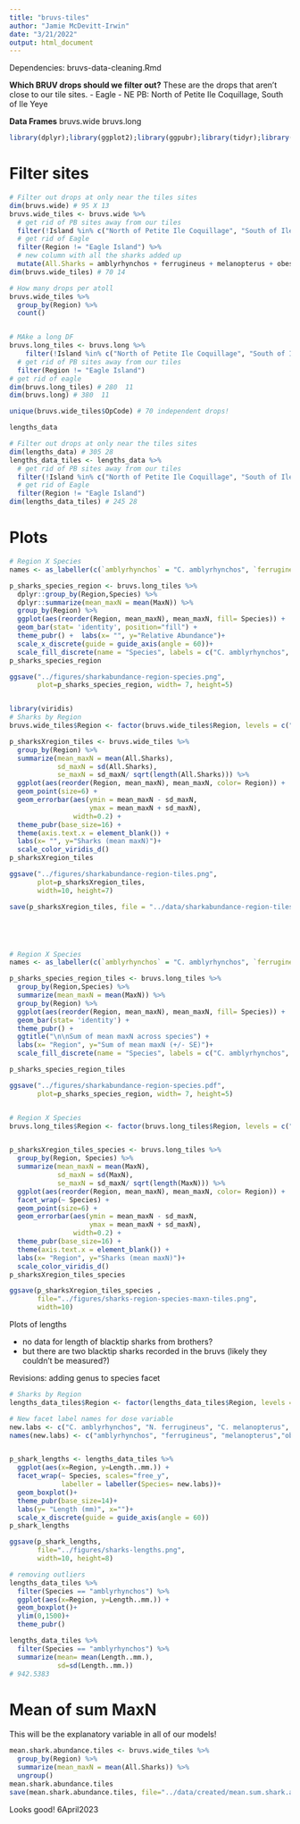 ```yaml
---
title: "bruvs-tiles"
author: "Jamie McDevitt-Irwin"
date: "3/21/2022"
output: html_document
---
```


Dependencies: bruvs-data-cleaning.Rmd

**Which BRUV drops should we filter out?**
These are the drops that aren't close to our tile sites. 
- Eagle
- NE PB: North of Petite Ile Coquillage, South of Ile Yeye	


**Data Frames**
bruvs.wide
bruvs.long


```r
library(dplyr);library(ggplot2);library(ggpubr);library(tidyr);library(car)
```


# Filter sites
```r
# Filter out drops at only near the tiles sites 
dim(bruvs.wide) # 95 X 13
bruvs.wide_tiles <- bruvs.wide %>% 
  # get rid of PB sites away from our tiles
  filter(!Island %in% c("North of Petite Ile Coquillage", "South of Ile Yeye")) %>%
  # get rid of Eagle
  filter(Region != "Eagle Island") %>%
  # new column with all the sharks added up
  mutate(All.Sharks = amblyrhynchos + ferrugineus + melanopterus + obesus)
dim(bruvs.wide_tiles) # 70 14

# How many drops per atoll
bruvs.wide_tiles %>%
  group_by(Region) %>%
  count()


# MAke a long DF
bruvs.long_tiles <- bruvs.long %>%
    filter(!Island %in% c("North of Petite Ile Coquillage", "South of Ile Yeye")) %>%
  # get rid of PB sites away from our tiles
  filter(Region != "Eagle Island")
# get rid of eagle
dim(bruvs.long_tiles) # 280  11
dim(bruvs.long) # 380  11

unique(bruvs.wide_tiles$OpCode) # 70 independent drops!

```



```r
lengths_data

# Filter out drops at only near the tiles sites 
dim(lengths_data) # 305 28
lengths_data_tiles <- lengths_data %>% 
  # get rid of PB sites away from our tiles
  filter(!Island %in% c("North of Petite Ile Coquillage", "South of Ile Yeye")) %>%
  # get rid of Eagle
  filter(Region != "Eagle Island")
dim(lengths_data_tiles) # 245 28

```



# Plots
```r
# Region X Species
names <- as_labeller(c(`amblyrhynchos` = "C. amblyrhynchos", `ferrugineus` = "N. ferrugineus",`melanopterus` = "C. melanopterus", `obesus` = "T. obesus")) 

p_sharks_species_region <- bruvs.long_tiles %>% 
  dplyr::group_by(Region,Species) %>%
  dplyr::summarize(mean_maxN = mean(MaxN)) %>%
  group_by(Region) %>%
  ggplot(aes(reorder(Region, mean_maxN), mean_maxN, fill= Species)) +
  geom_bar(stat= 'identity', position="fill") + 
  theme_pubr() +  labs(x= "", y="Relative Abundance")+
  scale_x_discrete(guide = guide_axis(angle = 60))+ 
  scale_fill_discrete(name = "Species", labels = c("C. amblyrhynchos", "N. ferrugineus", "C. melanopterus", "T. obesus"))
p_sharks_species_region 

ggsave("../figures/sharkabundance-region-species.png", 
       plot=p_sharks_species_region, width= 7, height=5)


library(viridis)
# Sharks by Region
bruvs.wide_tiles$Region <- factor(bruvs.wide_tiles$Region, levels = c("Brothers", "Nelson's Island", "PerosBanhos", "Salomon", "Egmont" ))

p_sharksXregion_tiles <- bruvs.wide_tiles %>%
  group_by(Region) %>%
  summarize(mean_maxN = mean(All.Sharks),
            sd_maxN = sd(All.Sharks),
            se_maxN = sd_maxN/ sqrt(length(All.Sharks))) %>%
  ggplot(aes(reorder(Region, mean_maxN), mean_maxN, color= Region)) + 
  geom_point(size=6) + 
  geom_errorbar(aes(ymin = mean_maxN - sd_maxN, 
                    ymax = mean_maxN + sd_maxN), 
                width=0.2) +
  theme_pubr(base_size=16) + 
  theme(axis.text.x = element_blank()) +
  labs(x= "", y="Sharks (mean maxN)")+
  scale_color_viridis_d()
p_sharksXregion_tiles

ggsave("../figures/sharkabundance-region-tiles.png", 
       plot=p_sharksXregion_tiles,
       width=10, height=7)

save(p_sharksXregion_tiles, file = "../data/sharkabundance-region-tiles.RData")





# Region X Species
names <- as_labeller(c(`amblyrhynchos` = "C. amblyrhynchos", `ferrugineus` = "N. ferrugineus",`melanopterus` = "C. melanopterus", `obesus` = "T. obesus")) 

p_sharks_species_region_tiles <- bruvs.long_tiles %>% 
  group_by(Region,Species) %>%
  summarize(mean_maxN = mean(MaxN)) %>%
  group_by(Region) %>%
  ggplot(aes(reorder(Region, mean_maxN), mean_maxN, fill= Species)) +
  geom_bar(stat= 'identity') + 
  theme_pubr() +
  ggtitle("\n\nSum of mean maxN across species") + 
  labs(x= "Region", y="Sum of mean maxN (+/- SE)")+ 
  scale_fill_discrete(name = "Species", labels = c("C. amblyrhynchos", "N. ferrugineus", "C. melanopterus", "T. obesus"))

p_sharks_species_region_tiles

ggsave("../figures/sharkabundance-region-species.pdf", 
       plot=p_sharks_species_region, width= 7, height=5)


# Region X Species
bruvs.long_tiles$Region <- factor(bruvs.long_tiles$Region, levels = c("Brothers", "Nelson's Island", "PerosBanhos", "Salomon", "Egmont" ))


p_sharksXregion_tiles_species <- bruvs.long_tiles %>%
  group_by(Region, Species) %>%
  summarize(mean_maxN = mean(MaxN),
            sd_maxN = sd(MaxN),
            se_maxN = sd_maxN/ sqrt(length(MaxN))) %>%
  ggplot(aes(reorder(Region, mean_maxN), mean_maxN, color= Region)) + 
  facet_wrap(~ Species) +
  geom_point(size=6) + 
  geom_errorbar(aes(ymin = mean_maxN - sd_maxN, 
                    ymax = mean_maxN + sd_maxN), 
                width=0.2) +
  theme_pubr(base_size=16) + 
  theme(axis.text.x = element_blank()) +
  labs(x= "Region", y="Sharks (mean maxN)")+
  scale_color_viridis_d()
p_sharksXregion_tiles_species 

ggsave(p_sharksXregion_tiles_species ,
       file="../figures/sharks-region-species-maxn-tiles.png",
       width=10)
```

Plots of lengths

- no data for length of blacktip sharks from brothers? 
- but there are two blacktip sharks recorded in the bruvs (likely they couldn't be measured?)

Revisions: adding genus to species facet
```r

# Sharks by Region
lengths_data_tiles$Region <- factor(lengths_data_tiles$Region, levels = c("Brothers", "Nelson's Island", "PerosBanhos", "Salomon", "Egmont" ))

# New facet label names for dose variable
new.labs <- c("C. amblyrhynchos", "N. ferrugineus", "C. melanopterus", "T. obesus")
names(new.labs) <- c("amblyrhynchos", "ferrugineus", "melanopterus","obesus")


p_shark_lengths <- lengths_data_tiles %>%
  ggplot(aes(x=Region, y=Length..mm.)) + 
  facet_wrap(~ Species, scales="free_y",
             labeller = labeller(Species= new.labs))+
  geom_boxplot()+
  theme_pubr(base_size=14)+
  labs(y= "Length (mm)", x="")+
  scale_x_discrete(guide = guide_axis(angle = 60))
p_shark_lengths

ggsave(p_shark_lengths,
       file="../figures/sharks-lengths.png",
       width=10, height=8)

# removing outliers
lengths_data_tiles %>%
  filter(Species == "amblyrhynchos") %>%
  ggplot(aes(x=Region, y=Length..mm.)) + 
  geom_boxplot()+
  ylim(0,1500)+
  theme_pubr()

lengths_data_tiles %>%
  filter(Species == "amblyrhynchos") %>%
  summarize(mean= mean(Length..mm.),
            sd=sd(Length..mm.))
# 942.5383

```


# Mean of sum MaxN
This will be the explanatory variable in all of our models! 
```r
mean.shark.abundance.tiles <- bruvs.wide_tiles %>%
  group_by(Region) %>%
  summarize(mean_maxN = mean(All.Sharks)) %>%
  ungroup()
mean.shark.abundance.tiles 
save(mean.shark.abundance.tiles, file="../data/created/mean.sum.shark.abundance.tiles.RData")
```

Looks good! 6April2023